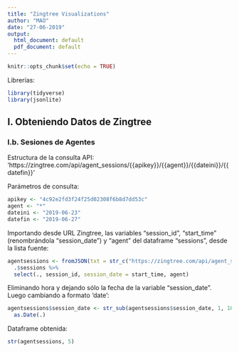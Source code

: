 ```yaml
---
title: "Zingtree Visualizations"
author: "MAO"
date: "27-06-2019"
output:
  html_document: default
  pdf_document: default
---
```


```r
knitr::opts_chunk$set(echo = TRUE)
```

Librerías:
```r
library(tidyverse)
library(jsonlite)
```

## I. Obteniendo Datos de Zingtree

### I.b. Sesiones de Agentes

Estructura de la consulta API:
'https://zingtree.com/api/agent_sessions/{{apikey}}/{{agent}}/{{dateini}}/{{datefin}}'

Parámetros de consulta:
```r
apikey <- "4c92e2fd3f24f25d02308f6b8d7dd53c"
agent <- "*"
dateini <- "2019-06-23"
datefin <- "2019-06-27"
```

Importando desde URL Zingtree, las variables "session_id", "start_time" (renombrándola "session_date") y "agent" del dataframe "sessions", desde la lista fuente:
```r
agentsessions <- fromJSON(txt = str_c("https://zingtree.com/api/agent_sessions/", apikey, "/", agent, "/", dateini, "/", datefin)) %>%
  .$sessions %>%
  select(., session_id, session_date = start_time, agent)
```

Eliminando hora y dejando sólo la fecha de la variable "session_date".  Luego cambiando a formato 'date':
```r
agentsessions$session_date <- str_sub(agentsessions$session_date, 1, 10) %>%
  as.Date(.)
```

Dataframe obtenida:
```r
str(agentsessions, 5)
```

